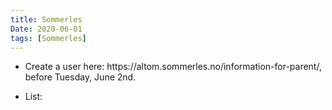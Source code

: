 ```yaml
---
title: Sommerles
Date: 2020-06-01
tags: [Sommerles]
---
```


- Create a user here:  https://altom.sommerles.no/information-for-parent/, before Tuesday, June 2nd.

- List:
